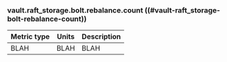 ### vault.raft_storage.bolt.rebalance.count ((#vault-raft_storage-bolt-rebalance-count))

Metric type | Units | Description
----------- | ----- | -----------
BLAH     | BLAH    | BLAH